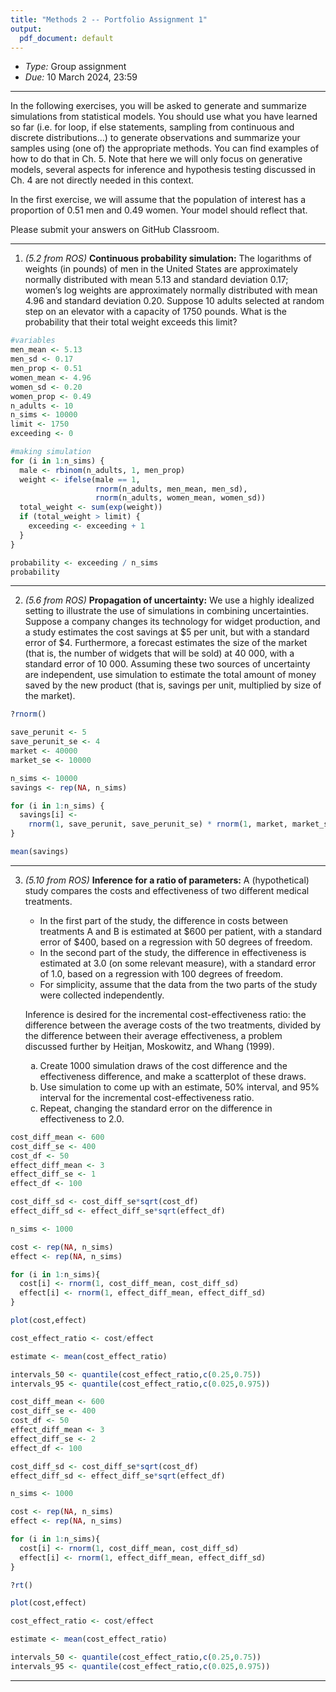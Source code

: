 ```yaml
---
title: "Methods 2 -- Portfolio Assignment 1"
output:
  pdf_document: default
---
```


- _Type:_ Group assignment
- _Due:_ 10 March 2024, 23:59

---

In the following exercises, you will be asked to generate and summarize simulations from statistical models. You should use what you have learned so far (i.e. for loop, if else statements, sampling from continuous and discrete distributions...) to generate observations and summarize your samples using (one of) the appropriate methods. You can find examples of how to do that in Ch. 5. Note that here we will only focus on generative models, several aspects for inference and hypothesis testing discussed in Ch. 4 are not directly needed in this context.

In the first exercise, we will assume that the population of interest has a proportion of 0.51 men and 0.49 women. Your model should reflect that.

Please submit your answers on GitHub Classroom.

---

1. _(5.2 from ROS)_ __Continuous probability simulation:__ The logarithms of weights (in pounds) of men in the United States are approximately normally distributed with mean 5.13 and standard deviation 0.17; women’s log weights are approximately normally distributed with mean 4.96 and standard deviation 0.20. Suppose 10 adults selected at random step on an elevator with a capacity of 1750 pounds. What is the probability that their total weight exceeds this limit?

```r

#variables
men_mean <- 5.13
men_sd <- 0.17
men_prop <- 0.51
women_mean <- 4.96
women_sd <- 0.20
women_prop <- 0.49
n_adults <- 10
n_sims <- 10000
limit <- 1750
exceeding <- 0

#making simulation
for (i in 1:n_sims) {
  male <- rbinom(n_adults, 1, men_prop)
  weight <- ifelse(male == 1,
                   rnorm(n_adults, men_mean, men_sd),
                   rnorm(n_adults, women_mean, women_sd))
  total_weight <- sum(exp(weight))
  if (total_weight > limit) {
    exceeding <- exceeding + 1
  }
}

probability <- exceeding / n_sims
probability

```

---

2. _(5.6 from ROS)_ __Propagation of uncertainty:__ We use a highly idealized setting to illustrate the use of simulations in combining uncertainties. Suppose a company changes its technology for widget production, and a study estimates the cost savings at \$5 per unit, but with a standard error of \$4. Furthermore, a forecast estimates the size of the market (that is, the number of widgets that will be sold) at 40 000, with a standard error of 10 000. Assuming these two sources of uncertainty are independent, use simulation to estimate the total amount of money saved by the new product (that is, savings per unit, multiplied by size of the market).

```r

?rnorm()

save_perunit <- 5
save_perunit_se <- 4
market <- 40000
market_se <- 10000

n_sims <- 10000
savings <- rep(NA, n_sims)

for (i in 1:n_sims) {
  savings[i] <-
    rnorm(1, save_perunit, save_perunit_se) * rnorm(1, market, market_se)
}

mean(savings)

```


---

3. _(5.10 from ROS)_ __Inference for a ratio of parameters:__ A (hypothetical) study compares the costs and effectiveness of two different medical treatments.

    - In the first part of the study, the difference in costs between treatments A and B is estimated at \$600 per patient, with a standard error of \$400, based on a regression with 50 degrees of freedom.
    - In the second part of the study, the difference in effectiveness is estimated at 3.0 (on some relevant measure), with a standard error of 1.0, based on a regression with 100 degrees of freedom.
    - For simplicity, assume that the data from the two parts of the study were collected independently.

    Inference is desired for the incremental cost-effectiveness ratio: the difference between the average costs of the two treatments, divided by the difference between their average effectiveness, a problem discussed further by Heitjan, Moskowitz, and Whang (1999).

    (a) Create 1000 simulation draws of the cost difference and the effectiveness difference, and make a scatterplot of these draws.
    (b) Use simulation to come up with an estimate, 50% interval, and 95% interval for the incremental cost-effectiveness ratio.
    (c) Repeat, changing the standard error on the difference in effectiveness to 2.0.
    
```r

cost_diff_mean <- 600
cost_diff_se <- 400
cost_df <- 50
effect_diff_mean <- 3
effect_diff_se <- 1
effect_df <- 100

cost_diff_sd <- cost_diff_se*sqrt(cost_df)
effect_diff_sd <- effect_diff_se*sqrt(effect_df)

n_sims <- 1000

cost <- rep(NA, n_sims)
effect <- rep(NA, n_sims)

for (i in 1:n_sims){
  cost[i] <- rnorm(1, cost_diff_mean, cost_diff_sd)
  effect[i] <- rnorm(1, effect_diff_mean, effect_diff_sd)
}

plot(cost,effect)

cost_effect_ratio <- cost/effect

estimate <- mean(cost_effect_ratio)

intervals_50 <- quantile(cost_effect_ratio,c(0.25,0.75))
intervals_95 <- quantile(cost_effect_ratio,c(0.025,0.975))

```
    
```r

cost_diff_mean <- 600
cost_diff_se <- 400
cost_df <- 50
effect_diff_mean <- 3
effect_diff_se <- 2
effect_df <- 100

cost_diff_sd <- cost_diff_se*sqrt(cost_df)
effect_diff_sd <- effect_diff_se*sqrt(effect_df)

n_sims <- 1000

cost <- rep(NA, n_sims)
effect <- rep(NA, n_sims)

for (i in 1:n_sims){
  cost[i] <- rnorm(1, cost_diff_mean, cost_diff_sd)
  effect[i] <- rnorm(1, effect_diff_mean, effect_diff_sd)
}

?rt()

plot(cost,effect)

cost_effect_ratio <- cost/effect

estimate <- mean(cost_effect_ratio)

intervals_50 <- quantile(cost_effect_ratio,c(0.25,0.75))
intervals_95 <- quantile(cost_effect_ratio,c(0.025,0.975))

```

---
